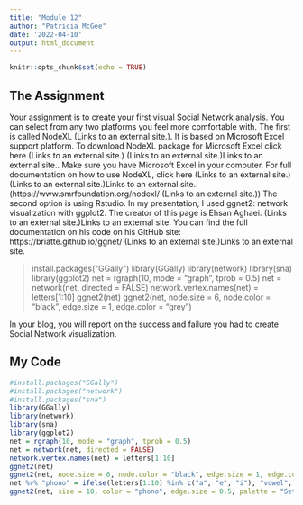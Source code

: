```yaml
---
title: "Module 12"
author: "Patricia McGee"
date: '2022-04-10'
output: html_document
---
```


```r
knitr::opts_chunk$set(echo = TRUE)
```

## The Assignment

Your assignment is to create your first visual Social Network analysis. You can select from any two platforms you feel more comfortable with. The first is called NodeXL (Links to an external site.). It is based on Microsoft Excel support platform. To download NodeXL package for Microsoft Excel click here (Links to an external site.) (Links to an external site.)Links to an external site.. Make sure you have Microsoft Excel in your computer. For full documentation on how to use NodeXL, click here (Links to an external site.) (Links to an external site.)Links to an external site.. (https://www.smrfoundation.org/nodexl/ (Links to an external site.))
The second option is using Rstudio. In my presentation, I used ggnet2: network visualization with ggplot2. The creator of this page is Ehsan Aghaei. (Links to an external site.)Links to an external site. You can find the full documentation on his code on his GitHub site: https://briatte.github.io/ggnet/ (Links to an external site.)Links to an external site.

>install.packages("GGally")
>library(GGally)
>library(network)
>library(sna)
>library(ggplot2)
>net = rgraph(10, mode = "graph", tprob = 0.5) net = network(net, directed = FALSE)
>network.vertex.names(net) = letters[1:10]
>ggnet2(net)
>ggnet2(net, node.size = 6, node.color = "black", edge.size = 1, edge.color = "grey")

In your blog, you will report on the success and failure you had to create Social Network visualization.

## My Code


```r
#install.packages("GGally")
#install.packages("network")
#install.packages("sna")
library(GGally)
library(network)
library(sna)
library(ggplot2)
net = rgraph(10, mode = "graph", tprob = 0.5) 
net = network(net, directed = FALSE)
network.vertex.names(net) = letters[1:10]
ggnet2(net)
ggnet2(net, node.size = 6, node.color = "black", edge.size = 1, edge.color = "grey")
net %v% "phono" = ifelse(letters[1:10] %in% c("a", "e", "i"), "vowel", "consonant")
ggnet2(net, size = 10, color = "phono", edge.size = 0.5, palette = "Set2", label = TRUE)

```


